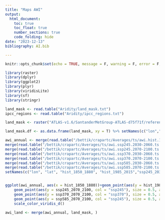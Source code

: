 ```yaml
---
title: "Maps AWI"
output: 
  html_document:
    toc: true
    toc_float: true
    number_sections: true
    code_folding: hide
date: "2023-12-13"
bibliography: AI.bib

---
```


```r
knitr::opts_chunk$set(echo = TRUE, message = F, warning = F, error = F, fig.align = "center", collapse = T)
```

```r
library(raster)
library(dplyr)
library(ggplot2)
library(plyr)
library(viridisLite)
library(sf)
library(stringr)

land_mask <- read.table("Aridity/land_mask.txt")
ipcc_regions <- read.table("Aridity/ipcc_regions.txt")
```

```r
land_mask <- raster("ATLAS-v1.6/SantanderMetGroup-ATLAS-d75f71f/reference-grids/land_sea_mask_1degree.nc4")

land_mask.df <- as.data.frame(land_mask, xy = T) %>% setNames(c("lon","lat","lm")) # 0 if ocean, 1 if land

```

```r
awi_annual <- merge(read.table("/bettik/crapartc/Averages/ts/awi.hist.1850-1880.ts.txt"), read.table("/bettik/crapartc/Averages/ts/awi.hist.1985-2015.ts.txt"), by = c("lon", "lat")) %>%
merge(read.table("/bettik/crapartc/Averages/ts/awi.ssp245.2030-2060.ts.txt"), by = c("lon", "lat")) %>%
merge(read.table("/bettik/crapartc/Averages/ts/awi.ssp245.2070-2100.ts.txt"), by = c("lon", "lat")) %>%
merge(read.table("/bettik/crapartc/Averages/ts/awi.ssp370.2030-2060.ts.txt"), by = c("lon", "lat")) %>%
merge(read.table("/bettik/crapartc/Averages/ts/awi.ssp370.2070-2100.ts.txt"), by = c("lon", "lat")) %>%
merge(read.table("/bettik/crapartc/Averages/ts/awi.ssp585.2030-2060.ts.txt"), by = c("lon", "lat")) %>%
merge(read.table("/bettik/crapartc/Averages/ts/awi.ssp585.2070-2100.ts.txt"), by = c("lon", "lat")) %>%
setNames(c("lon", "lat", "hist_1850_1880", "hist_1985_2015","ssp245_2030_2060","ssp245_2070_2100","ssp370_2030_2060","ssp370_2070_2100","ssp585_2030_2060","ssp585_2070_2100"))


ggplot(awi_annual, aes(x = hist_1850_1880))+geom_point(aes(y = hist_1985_2015, col = "now"), size = 0.5, alpha = 0.5) + 
    geom_point(aes(y = ssp245_2070_2100, col = "ssp245"), size = 0.5, alpha = 0.5) + 
    geom_point(aes(y = ssp370_2070_2100, col = "ssp370"), size = 0.5, alpha = 0.5) + 
    geom_point(aes(y = ssp585_2070_2100, col = "ssp245"), size = 0.5, alpha = 0.5) + 
    scale_color_viridis_d()

awi_land <- merge(awi_annual, land_mask, )

```
